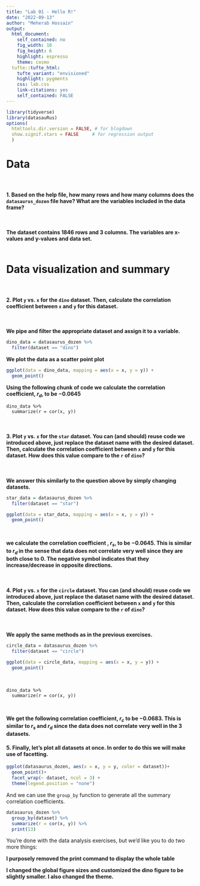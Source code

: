 ```yaml
---
title: "Lab 01 - Hello R!"
date: "2022-09-13"
author: "Meherab Hossain"
output: 
  html_document: 
    self_contained: no
    fig_width: 10
    fig_height: 6
    highlight: espresso
    theme: cosmo
  tufte::tufte_html:
    tufte_variant: "envisioned"
    highlight: pygments
    css: lab.css
    link-citations: yes
    self_contained: FALSE
---
```


```r
library(tidyverse)
library(datasauRus)
options(
  htmltools.dir.version = FALSE, # for blogdown
  show.signif.stars = FALSE     # for regression output
  )
```



# Data
&nbsp;

#### 1. Based on the help file, how many rows and how many columns does the `datasaurus_dozen` file have? What are the variables included in the data frame?
&nbsp;


**The dataset contains $1846$ rows and $3$ columns. The variables are x-values and y-values and data set.**  
&nbsp;





# Data visualization and summary
&nbsp;




#### 2. Plot `y` vs. `x` for the `dino` dataset. Then, calculate the correlation coefficient between `x` and `y` for this dataset.

&nbsp;



**We pipe and filter the appropriate dataset and assign it to a variable.**
```r
dino_data = datasaurus_dozen %>%
  filter(dataset == "dino")
```

**We plot the data as a scatter point plot **
```r
ggplot(data = dino_data, mapping = aes(x = x, y = y)) +
  geom_point()
```


**Using the following chunk of code we calculate the correlation coefficient, $r_{d}$, to be $-0.0645$ **
```
dino_data %>%
  summarize(r = cor(x, y))
```
&nbsp;






#### 3. Plot `y` vs. `x` for the `star` dataset. You can (and should) reuse code we introduced above, just replace the dataset name with the desired dataset. Then, calculate the correlation coefficient between `x` and `y` for this dataset. How does this value compare to the `r` of `dino`?
&nbsp;


 
  
   
    
     
      
**We answer this similarly to the question above by simply changing datasets.**
```r
star_data = datasaurus_dozen %>%
  filter(dataset == "star")
```
```r
ggplot(data = star_data, mapping = aes(x = x, y = y)) +
  geom_point()
```
&nbsp;
 
  
   
   
**we calculate the correlation coefficient , $r_{s}$, to be $-0.0645$. This is similar to $r_{d}$ in the sense that data does not correlate very well since they are both close to $0$. The negative symbol indicates that they increase/decrease in opposite directions. **

&nbsp;




#### 4. Plot `y` vs. `x` for the `circle` dataset. You can (and should) reuse code we introduced above, just replace the dataset name with the desired dataset. Then, calculate the correlation coefficient between `x` and `y` for this dataset. How does this value compare to the `r` of `dino`?
&nbsp;

**We apply the same methods as in the previous exercises.**

```r
circle_data = datasaurus_dozen %>%
  filter(dataset == "circle")
```
```r
ggplot(data = circle_data, mapping = aes(x = x, y = y)) +
  geom_point()
```
&nbsp;

```
dino_data %>%
  summarize(r = cor(x, y))
```
&nbsp;

**We get the following correlation coefficient, $r_{c}$ to be $-0.0683$. This is similar to $r_{s}$ and $r_{d}$ since the data does not correlate very well in the 3 datasets.**

#### 5. Finally, let's plot all datasets at once. In order to do this we will make use of facetting.

```r
ggplot(datasaurus_dozen, aes(x = x, y = y, color = dataset))+
  geom_point()+
  facet_wrap(~ dataset, ncol = 3) +
  theme(legend.position = "none")
```

And we can use the `group_by` function to generate all the summary correlation coefficients.

```r
datasaurus_dozen %>%
  group_by(dataset) %>%
  summarize(r = cor(x, y)) %>%
  print(13)
```

You're done with the data analysis exercises, but we'd like you to do two more things:



**I purposely removed the print command to display the whole table**


**I changed the global figure sizes and customized the dino figure to be slightly smaller. I also changed the theme.**

